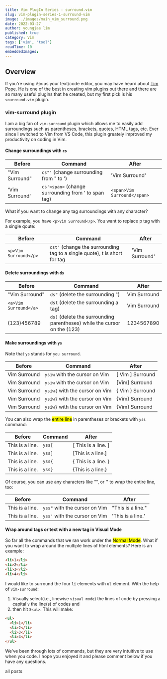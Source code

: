```yaml
---
title: Vim PlugIn Series - surround.vim
slug: vim-plugin-series-1-surround-vim
image: ./images/main_vim_surround.png
date: 2022-03-27
author: youngjae lim
published: true
category: Vim
tags: ['vim', 'tool']
readTime: 10
embeddedImages:
---
```



## Overview

If you're using `Vim` as your text/code editor, you may have heard about [Tim Pope](https://github.com/tpope). He is one of the best in creating vim plugins out there and there are so many useful plugins that he created, but my first pick is his `sourround.vim` plugin.

### vim-surround plugin

I am a big fan of `vim-surround` plugin which allows me to easily add surroundings such as parentheses, brackets, quotes, HTML tags, etc. Ever since I switched to Vim from VS Code, this plugin greately improved my productivity on coding in Vim.

#### Change surroundings with `cs`

| Before         | Command                                             | After                       |
| -------------- | --------------------------------------------------- | --------------------------- |
| "Vim Surround" | `cs"'` (change surrounding from " to ')             | 'Vim Surround'              |
| 'Vim Surround' | `cs'<span>` (change surrounding from ' to span tag) | `<span>Vim Surround</span>` |

What if you want to change any tag surroundings with any character?

For example, you have `<p>Vim Surround</p>`. You want to replace p tag with a single qoute:

| Before                | Command                                                                   | After          |
| --------------------- | ------------------------------------------------------------------------- | -------------- |
| `<p>Vim Surround</p>` | `cst'` (change the surrounding tag to a single quote), t is short for tag | 'Vim Surround' |

#### Delete surroundings with `ds`

| Before                | Command                                                                  | After        |
| --------------------- | ------------------------------------------------------------------------ | ------------ |
| "Vim Surround"        | `ds"` (delete the surrounding ")                                         | Vim Surround |
| `<a>Vim Surround</a>` | `dst` (delete the surrounding a tag)                                     | Vim Surround |
| (123)456789           | `ds)` (delete the surrounding parentheses) while the cursor on the (123) | 1234567890   |

#### Make surroundings with `ys`

Note that `ys` stands for `you surround`.

| Before       | Command                        | After            |
| ------------ | ------------------------------ | ---------------- |
| Vim Surround | `ysiw` with the cursor on Vim  | [ Vim ] Surround |
| Vim Surround | `ysiw` with the cursor on Vim  | [Vim] Surround   |
| Vim Surround | `ysiw{` with the cursor on Vim | { Vim } Surround |
| Vim Surround | `ysiw}` with the cursor on Vim | {Vim} Surround   |
| Vim Surround | `ysiw}` with the cursor on Vim | {Vim} Surround   |

You can also wrap the <mark>entire line</mark> in parentheses or brackets with `yss` command:

| Before          | Command | After               |
| --------------- | ------- | ------------------- |
| This is a line. | `yss[`  | [ This is a line. ] |
| This is a line. | `yss]`  | [This is a line.]   |
| This is a line. | `yss{`  | { This is a line. } |
| This is a line. | `yss}`  | {This is a line.}   |

Of course, you can use any characters like "", or '' to wrap the entire line, too:

| Before          | Command                       | After             |
| --------------- | ----------------------------- | ----------------- |
| This is a line. | `yss"` with the cursor on Vim | "This is a line." |
| This is a line. | `yss'` with the cursor on Vim | 'This is a line.' |

#### Wrap around tags or text with a new tag in Visual Mode

So far all the commands that we ran work under the <mark>Normal Mode</mark>. What if you want to wrap around the multiple lines of html elements? Here is an example:

```html
<li>1</li>
<li>2</li>
<li>3</li>
<li>4</li>
```

I would like to surround the four `li` elements with `ul` element. With the help of `vim-surround`:

1. Visually select(i.e., linewise `visual mode`) the lines of code by pressing a capital `V` the line(s) of codes and
2. then hit `S<ul>`. This will make:

```html add=1,6
<ul>
  <li>1</li>
  <li>2</li>
  <li>3</li>
  <li>4</li>
</ul>
```

We've been through lots of commands, but they are very intuitive to use when you code. I hope you enjoyed it and please comment below if you have any questions.

<Link to='/posts' className='btn center-btn'>
  all posts
</Link>

